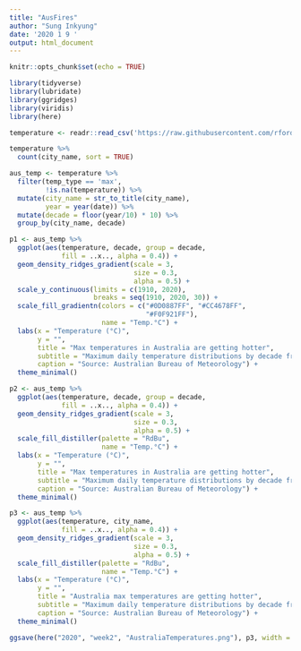 ```yaml
---
title: "AusFires"
author: "Sung Inkyung"
date: '2020 1 9 '
output: html_document
---
```


```r
knitr::opts_chunk$set(echo = TRUE)
```

```r
library(tidyverse)
library(lubridate)
library(ggridges)
library(viridis)
library(here)
```

```r
temperature <- readr::read_csv('https://raw.githubusercontent.com/rfordatascience/tidytuesday/master/data/2020/2020-01-07/temperature.csv')

```


```r
temperature %>% 
  count(city_name, sort = TRUE)

```

```r
aus_temp <- temperature %>% 
  filter(temp_type == 'max', 
         !is.na(temperature)) %>% 
  mutate(city_name = str_to_title(city_name), 
         year = year(date)) %>% 
  mutate(decade = floor(year/10) * 10) %>% 
  group_by(city_name, decade)

p1 <- aus_temp %>% 
  ggplot(aes(temperature, decade, group = decade, 
             fill = ..x.., alpha = 0.4)) +
  geom_density_ridges_gradient(scale = 3, 
                               size = 0.3,
                               alpha = 0.5) +
  scale_y_continuous(limits = c(1910, 2020),
                     breaks = seq(1910, 2020, 30)) +
  scale_fill_gradientn(colors = c("#0D0887FF", "#CC4678FF",
                                  "#F0F921FF"),
                       name = "Temp.°C") +
  labs(x = "Temperature (°C)",
       y = "",
       title = "Max temperatures in Australia are getting hotter",
       subtitle = "Maximum daily temperature distributions by decade from cities \n Melbourne, Perth, Kent, Port, Sydney, Canberra, and Brisbane",
       caption = "Source: Australian Bureau of Meteorology") +
  theme_minimal()
```


```r
p2 <- aus_temp %>%   
  ggplot(aes(temperature, decade, group = decade,
             fill = ..x.., alpha = 0.4)) +
  geom_density_ridges_gradient(scale = 3, 
                               size = 0.3,
                               alpha = 0.5) +
  scale_fill_distiller(palette = "RdBu",
                       name = "Temp.°C") +
  labs(x = "Temperature (°C)",
       y = "",
       title = "Max temperatures in Australia are getting hotter",
       subtitle = "Maximum daily temperature distributions by decade from cities \n AMelbourne, Perth, Kent, Port, Sydney, Canberra, and Brisbane",
       caption = "Source: Australian Bureau of Meteorology") +
  theme_minimal()
```
```r
p3 <- aus_temp %>% 
  ggplot(aes(temperature, city_name,
             fill = ..x.., alpha = 0.4)) +
  geom_density_ridges_gradient(scale = 3, 
                               size = 0.3,
                               alpha = 0.5) +
  scale_fill_distiller(palette = "RdBu",
                       name = "Temp.°C") +
  labs(x = "Temperature (°C)",
       y = "",
       title = "Australia max temperatures are getting hotter",
       subtitle = "Maximum daily temperature distributions by decade from 1910 to 2018",
       caption = "Source: Australian Bureau of Meteorology") +
  theme_minimal()

ggsave(here("2020", "week2", "AustraliaTemperatures.png"), p3, width = 12, height = 6)
```
